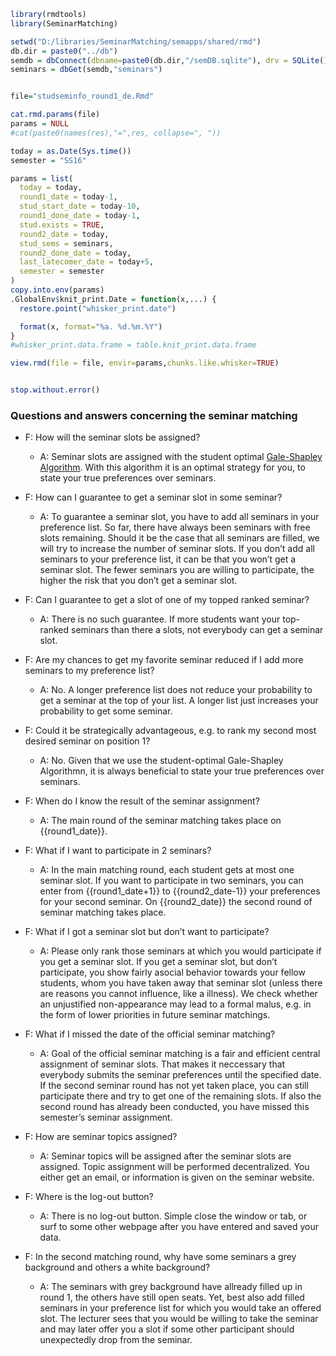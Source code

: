 
```r
library(rmdtools)
library(SeminarMatching)

setwd("D:/libraries/SeminarMatching/semapps/shared/rmd")
db.dir = paste0("../db")
semdb = dbConnect(dbname=paste0(db.dir,"/semDB.sqlite"), drv = SQLite())
seminars = dbGet(semdb,"seminars")


file="studseminfo_round1_de.Rmd"

cat.rmd.params(file)
params = NULL
#cat(paste0(names(res),"=",res, collapse=", "))

today = as.Date(Sys.time())
semester = "SS16"

params = list(
  today = today,
  round1_date = today-1,  
  stud_start_date = today-10,
  round1_done_date = today-1,
  stud.exists = TRUE,
  round2_date = today,
  stud_sems = seminars,
  round2_done_date = today,
  last_latecomer_date = today+5,
  semester = semester
)
copy.into.env(params)
.GlobalEnv$knit_print.Date = function(x,...) {
  restore.point("whisker_print.date")

  format(x, format="%a. %d.%m.%Y")
}
#whisker_print.data.frame = table.knit_print.data.frame

view.rmd(file = file, envir=params,chunks.like.whisker=TRUE)


stop.without.error()
```

<!-- START -->

### Questions and answers concerning the seminar matching

- F: How will the seminar slots be assigned?
  
  - A: Seminar slots are assigned with the student optimal <a href="https://en.wikipedia.org/wiki/Stable_marriage_problem" target="_blank">Gale-Shapley Algorithm</a>. With this algorithm it is an optimal strategy for you, to state your true preferences over seminars.


- F: How can I guarantee to get a seminar slot in some seminar?

  - A: To guarantee a seminar slot, you have to add all seminars in your preference list. So far, there have always been seminars with free slots remaining. Should it be the case that all seminars are filled, we will try to increase the number of seminar slots. If you don't add all seminars to your preference list, it can be that you won't get a seminar slot. The fewer seminars you are willing to participate, the higher the risk that you don't get a seminar slot.

- F: Can I guarantee to get a slot of one of my topped ranked seminar?
  - A: There is no such guarantee. If more students want your top-ranked seminars than there a slots, not everybody can get a seminar slot.

- F: Are my chances to get my favorite seminar reduced if I add more seminars to my preference list?

  - A: No. A longer preference list does not reduce your probability to get a seminar at the top of your list. A longer list just increases your probability to get some seminar. 
  
- F: Could it be strategically advantageous, e.g. to rank my second most desired seminar on position 1?
  - A: No. Given that we use the student-optimal Gale-Shapley Algorithmn, it is always beneficial to state your true preferences over seminars.

- F: When do I know the result of the seminar assignment?

  - A: The main round of the seminar matching takes place on {{round1_date}}.
  
- F: What if I want to participate in 2 seminars?
  - A: In the main matching round, each student gets at most one seminar slot. If you want to participate in two seminars, you can enter from {{round1_date+1}} to  {{round2_date-1}} your preferences for your second seminar. On {{round2_date}} the second round of seminar matching takes place.
  
- F: What if I got a seminar slot but don't want to participate?

  - A: Please only rank those seminars at which you would participate if you get a seminar slot. If you get a seminar slot, but don't participate, you show fairly asocial behavior towards your fellow students, whom you have taken away that seminar slot (unless there are reasons you cannot influence, like a illness). We check whether an unjustified non-appearance may lead to a formal malus, e.g. in the form of lower priorities in future seminar matchings.
  
- F: What if I missed the date of the official seminar matching?

  - A: Goal of the official seminar matching is a fair and efficient central assignment of seminar slots. That makes it neccessary that everybody submits the seminar preferences until the specified date. If the second seminar round has not yet taken place, you can still participate there and try to get one of the remaining slots. If also the second round has already been conducted, you have missed this semester's seminar assignment. 

- F: How are seminar topics assigned?
  - A: Seminar topics will be assigned after the seminar slots are assigned. Topic assignment will be performed decentralized. You either get an email, or information is given on the seminar website.
  
- F: Where is the log-out button?
  - A: There is no log-out button. Simple close the window or tab, or surf to some other webpage after you have entered and saved your data.
  

- F: In the second matching round, why have some seminars a grey background and others a white background?
  - A: The seminars with grey background have allready filled up in round 1, the others have still open seats. Yet, best also add filled seminars in your preference list for which you would take an offered slot. The lecturer sees that you would be willing to take the seminar and may later offer you a slot if some other participant should unexpectedly drop from the seminar.

